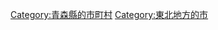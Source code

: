 {{Commonscat|Goshogawara, Aomori‎}}
{{Catmore}}

{{DEFAULTSORT:Goshogawara-shi}}
[[Category:青森縣的市町村|Category:青森縣的市町村]]
[[Category:東北地方的市|Category:東北地方的市]]